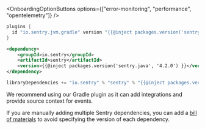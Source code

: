 <OnboardingOptionButtons
  options={["error-monitoring", "performance", "opentelemetry"]}
/>

```groovy {filename:build.gradle}
plugins {
  id "io.sentry.jvm.gradle" version "{{@inject packages.version('sentry.java.android.gradle-plugin', '3.12.0') }}"
}
```

```xml {tabTitle:Maven}{filename:pom.xml}
<dependency>
    <groupId>io.sentry</groupId>
    <artifactId>sentry</artifactId>
    <version>{{@inject packages.version('sentry.java', '4.2.0') }}</version>
</dependency>
```

```scala {tabTitle:SBT}
libraryDependencies += "io.sentry" % "sentry" % "{{@inject packages.version('sentry.java', '4.2.0') }}"
```

<Note>

We recommend using our Gradle plugin as it can add integrations and provide source context for events.

If you are manually adding multiple Sentry dependencies, you can add a [bill of materials](/platforms/java/configuration/bill-of-materials) to avoid specifying the version of each dependency.

</Note>

<PlatformContent includePath="getting-started-install/opentelemetry" />
